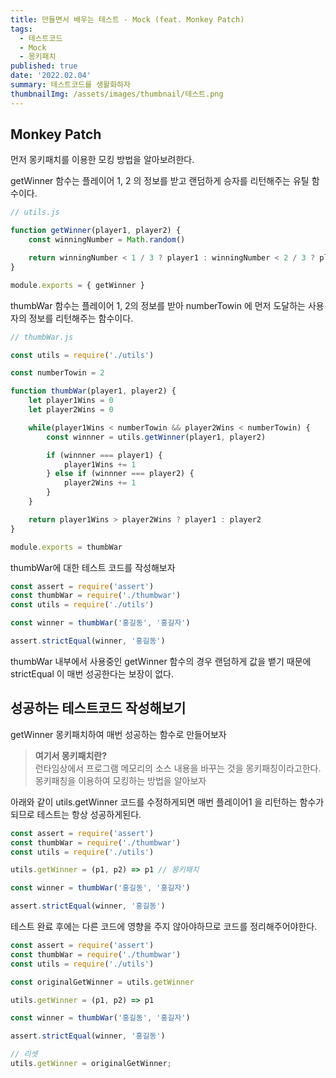 ```yaml
---
title: 만들면서 배우는 테스트 - Mock (feat. Monkey Patch)
tags:
  - 테스트코드
  - Mock
  - 몽키패치
published: true
date: '2022.02.04' 
summary: 테스트코드를 생활화하자
thumbnailImg: /assets/images/thumbnail/테스트.png
---
```


## Monkey Patch

먼저 몽키패치를 이용한 모킹 방법을 알아보려한다.
 
getWinner 함수는 플레이어 1, 2 의 정보를 받고 랜덤하게 승자를 리턴해주는 유틸 함수이다.

```js
// utils.js 

function getWinner(player1, player2) {
    const winningNumber = Math.random()

    return winningNumber < 1 / 3 ? player1 : winningNumber < 2 / 3 ? player2 : null
}

module.exports = { getWinner }
```

thumbWar 함수는 플레이어 1, 2의 정보를 받아 numberTowin 에 먼저 도달하는 사용자의 정보를 리턴해주는 함수이다.

```js
// thumbWar.js 

const utils = require('./utils')

const numberTowin = 2

function thumbWar(player1, player2) {
    let player1Wins = 0 
    let player2Wins = 0 

    while(player1Wins < numberTowin && player2Wins < numberTowin) {
        const winnner = utils.getWinner(player1, player2)

        if (winnner === player1) {
            player1Wins += 1
        } else if (winnner === player2) {
            player2Wins += 1 
        }
    }

    return player1Wins > player2Wins ? player1 : player2
}

module.exports = thumbWar
```

thumbWar에 대한 테스트 코드를 작성해보자

```js
const assert = require('assert')
const thumbWar = require('./thumbwar')
const utils = require('./utils')

const winner = thumbWar('홍길동', '홍길자')

assert.strictEqual(winner, '홍길동')
```

thumbWar 내부에서 사용중인 getWinner 함수의 경우 랜덤하게 값을 뱉기 때문에 strictEqual 이 매번 성공한다는 보장이 없다.   

## 성공하는 테스트코드 작성해보기

getWinner 몽키패치하여 매번 성공하는 함수로 만들어보자

> **여기서 몽키패치란?**    
> 런타임상에서 프로그램 메모리의 소스 내용을 바꾸는 것을 몽키패칭이라고한다.   
> 몽키패칭을 이용하여 모킹하는 방법을 알아보자

아래와 같이 utils.getWinner 코드를 수정하게되면 매번 플레이어1 을 리턴하는 함수가되므로 테스트는 항상 성공하게된다.

```js
const assert = require('assert')
const thumbWar = require('./thumbwar')
const utils = require('./utils')

utils.getWinner = (p1, p2) => p1 // 몽키패치

const winner = thumbWar('홍길동', '홍길자')

assert.strictEqual(winner, '홍길동')
```

테스트 완료 후에는 다른 코드에 영향을 주지 않아야하므로 코드를 정리해주어야한다.

```js
const assert = require('assert')
const thumbWar = require('./thumbwar')
const utils = require('./utils')

const originalGetWinner = utils.getWinner

utils.getWinner = (p1, p2) => p1

const winner = thumbWar('홍길동', '홍길자')

assert.strictEqual(winner, '홍길동')

// 리셋
utils.getWinner = originalGetWinner;
```